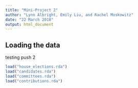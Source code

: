 ```yaml
---
title: "Mini-Project 2"
author: "Lynn Albright, Emily Liu, and Rachel Moskowitz"
date: "22 March 2018"
output: html_document
---
```



## Loading the data

testing push 2

```r
load("house_elections.rda")
load("candidates.rda")
load("committees.rda")
load("contributions.rda")
```
